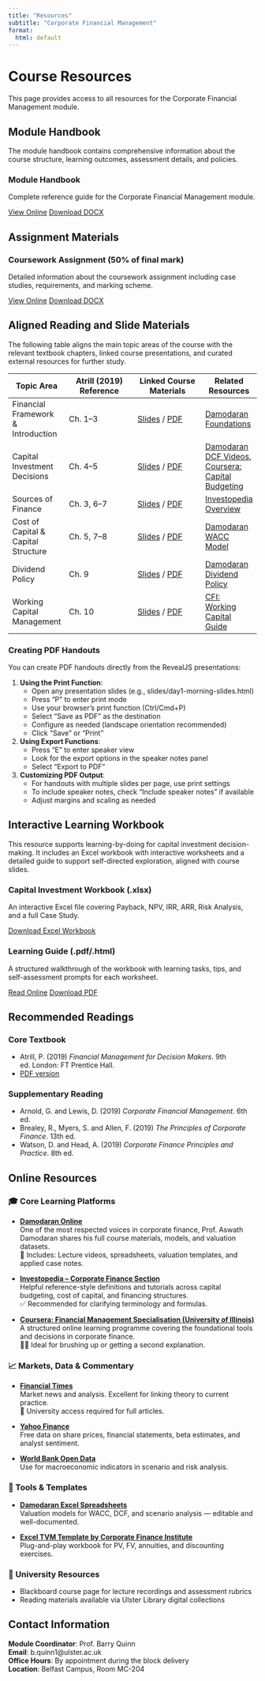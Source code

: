 ```yaml
---
title: "Resources"
subtitle: "Corporate Financial Management"
format: 
  html: default
---
```


# Course Resources

This page provides access to all resources for the Corporate Financial Management module.

## Module Handbook

The module handbook contains comprehensive information about the course structure, learning outcomes, assessment details, and policies.

::: {.resource-card}
### Module Handbook
Complete reference guide for the Corporate Financial Management module.

::: {.button-group}
[View Online](/resources/module-handbook.html){.btn .btn-primary}
[Download DOCX](/resources/module-handbook.docx){.btn .btn-secondary}
:::
:::

## Assignment Materials

::: {.resource-card}
### Coursework Assignment (50% of final mark)
Detailed information about the coursework assignment including case studies, requirements, and marking scheme.

::: {.button-group}
[View Online](/resources/coursework.html){.btn .btn-primary}
[Download DOCX](/resources/coursework.docx){.btn .btn-secondary}
:::
:::

## Aligned Reading and Slide Materials

The following table aligns the main topic areas of the course with the relevant textbook chapters, linked course presentations, and curated external resources for further study.

| Topic Area | Atrill (2019) Reference | Linked Course Materials | Related Resources |
|------------|--------------------------|--------------------------|-------------------|
| Financial Framework & Introduction | Ch. 1–3 | [Slides](/slides/day1-morning-slides.html) / [PDF](/materials/day1-morning-slides.pdf) | [Damodaran Foundations](http://pages.stern.nyu.edu/~adamodar/New_Home_Page/webcastvaluation2.htm) |
| Capital Investment Decisions | Ch. 4–5 | [Slides](/slides/day1-afternoon-slides.html) / [PDF](/materials/day1-afternoon-slides.pdf) | [Damodaran DCF Videos](http://pages.stern.nyu.edu/~adamodar/New_Home_Page/valonline.htm), [Coursera: Capital Budgeting](https://www.coursera.org/learn/capital-budgeting) |
| Sources of Finance | Ch. 3, 6–7 | [Slides](/slides/day2-morning-slides.html) / [PDF](/materials/day2-morning-slides.pdf) | [Investopedia Overview](https://www.investopedia.com/terms/c/corporatefinance.asp) |
| Cost of Capital & Capital Structure | Ch. 5, 7–8 | [Slides](/slides/day2-afternoon-slides.html) / [PDF](/materials/day2-afternoon-slides.pdf) | [Damodaran WACC Model](http://pages.stern.nyu.edu/~adamodar/New_Home_Page/spreadsh.htm) |
| Dividend Policy | Ch. 9 | [Slides](/slides/day3-morning-slides.html) / [PDF](/materials/day3-morning-slides.pdf) | [Damodaran Dividend Policy](http://pages.stern.nyu.edu/~adamodar/New_Home_Page/Dividendpolicy/DividendPolicy.htm) |
| Working Capital Management | Ch. 10 | [Slides](/slides/day3-afternoon-slides.html) / [PDF](/materials/day3-afternoon-slides.pdf) | [CFI: Working Capital Guide](https://corporatefinanceinstitute.com/resources/working-capital/) |

### Creating PDF Handouts

You can create PDF handouts directly from the RevealJS presentations:

1. **Using the Print Function**:
   - Open any presentation slides (e.g., slides/day1-morning-slides.html)
   - Press "P" to enter print mode
   - Use your browser's print function (Ctrl/Cmd+P)
   - Select "Save as PDF" as the destination
   - Configure as needed (landscape orientation recommended)
   - Click "Save" or "Print"

2. **Using Export Functions**:
   - Press "E" to enter speaker view
   - Look for the export options in the speaker notes panel
   - Select "Export to PDF"

3. **Customizing PDF Output**:
   - For handouts with multiple slides per page, use print settings
   - To include speaker notes, check "Include speaker notes" if available
   - Adjust margins and scaling as needed

## Interactive Learning Workbook

This resource supports learning-by-doing for capital investment decision-making. It includes an Excel workbook with interactive worksheets and a detailed guide to support self-directed exploration, aligned with course slides.

::: {.resource-card}
### Capital Investment Workbook (.xlsx)
An interactive Excel file covering Payback, NPV, IRR, ARR, Risk Analysis, and a full Case Study.

::: {.button-group}
[Download Excel Workbook](/materials/capital-investment-decisions.xlsx){.btn .btn-primary}
:::
:::

::: {.resource-card}
### Learning Guide (.pdf/.html)
A structured walkthrough of the workbook with learning tasks, tips, and self-assessment prompts for each worksheet.

::: {.button-group}
[Read Online](/materials/capitial-investment-decisions-guide.html){.btn .btn-primary}
[Download PDF](/materials/capitial-investment-decisions-guide.pdf){.btn .btn-secondary}
:::
:::

## Recommended Readings

### Core Textbook
- Atrill, P. (2019) *Financial Management for Decision Makers*. 9th ed. London: FT Prentice Hall.
- [PDF version](/materials/book.pdf)

### Supplementary Reading
- Arnold, G. and Lewis, D. (2019) *Corporate Financial Management*. 6th ed.
- Brealey, R., Myers, S. and Allen, F. (2019) *The Principles of Corporate Finance*. 13th ed.
- Watson, D. and Head, A. (2019) *Corporate Finance Principles and Practice*. 8th ed.

## Online Resources

### 🎓 Core Learning Platforms

- [**Damodaran Online**](http://pages.stern.nyu.edu/~adamodar/)  
  One of the most respected voices in corporate finance, Prof. Aswath Damodaran shares his full course materials, models, and valuation datasets.  
  📁 Includes: Lecture videos, spreadsheets, valuation templates, and applied case notes.

- [**Investopedia – Corporate Finance Section**](https://www.investopedia.com/corporate-finance-4689743)  
  Helpful reference-style definitions and tutorials across capital budgeting, cost of capital, and financing structures.  
  ✅ Recommended for clarifying terminology and formulas.

- [**Coursera: Financial Management Specialisation (University of Illinois)**](https://www.coursera.org/specializations/financial-management)  
  A structured online learning programme covering the foundational tools and decisions in corporate finance.  
  👩‍💻 Ideal for brushing up or getting a second explanation.

### 📈 Markets, Data & Commentary

- [**Financial Times**](https://www.ft.com/)  
  Market news and analysis. Excellent for linking theory to current practice.  
  🧾 University access required for full articles.

- [**Yahoo Finance**](https://finance.yahoo.com/)  
  Free data on share prices, financial statements, beta estimates, and analyst sentiment.

- [**World Bank Open Data**](https://data.worldbank.org/)  
  Use for macroeconomic indicators in scenario and risk analysis.

### 🧮 Tools & Templates

- [**Damodaran Excel Spreadsheets**](http://pages.stern.nyu.edu/~adamodar/New_Home_Page/spreadsh.htm)  
  Valuation models for WACC, DCF, and scenario analysis — editable and well-documented.

- [**Excel TVM Template by Corporate Finance Institute**](https://corporatefinanceinstitute.com/resources/excel-templates/time-value-of-money-template/)  
  Plug-and-play workbook for PV, FV, annuities, and discounting exercises.

### 🏫 University Resources

- Blackboard course page for lecture recordings and assessment rubrics  
- Reading materials available via Ulster Library digital collections

## Contact Information

**Module Coordinator**: Prof. Barry Quinn  
**Email**: b.quinn1@ulster.ac.uk  
**Office Hours**: By appointment during the block delivery  
**Location**: Belfast Campus, Room MC-204 